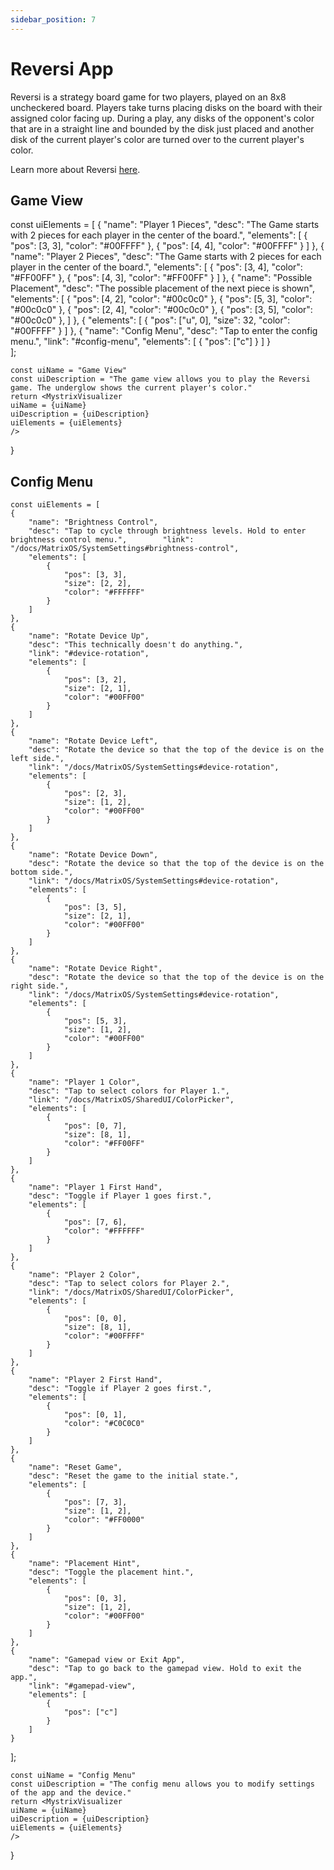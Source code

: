 ```yaml
---
sidebar_position: 7
---
```



# Reversi App

Reversi is a strategy board game for two players, played on an 8x8 uncheckered board. Players take turns placing disks on the board with their assigned color facing up. During a play, any disks of the opponent's color that are in a straight line and bounded by the disk just placed and another disk of the current player's color are turned over to the current player's color.

Learn more about Reversi [here](https://en.wikipedia.org/wiki/Reversi).

## Game View


   const uiElements = [
         {
            "name": "Player 1 Pieces",
            "desc": "The Game starts with 2 pieces for each player in the center of the board.",
            "elements": [
                {
                    "pos": [3, 3],
                    "color": "#00FFFF"
                },
                {
                    "pos": [4, 4],
                    "color": "#00FFFF"
                }
            ]
        },
        {
            "name": "Player 2 Pieces",
            "desc": "The Game starts with 2 pieces for each player in the center of the board.",
            "elements": [
                {
                    "pos": [3, 4],
                    "color": "#FF00FF"
                },
                {
                    "pos": [4, 3],
                    "color": "#FF00FF"
                }
            ]
        },
        {
            "name": "Possible Placement",
            "desc": "The possible placement of the next piece is shown",
            "elements": [
                {
                    "pos": [4, 2],
                    "color": "#00c0c0"
                },
                {
                    "pos": [5, 3],
                    "color": "#00c0c0"
                },
                {
                    "pos": [2, 4],
                    "color": "#00c0c0"
                },
                {
                    "pos": [3, 5],
                    "color": "#00c0c0"
                },
            ]
        },
        {
            "elements": [
                {
                    "pos": ["u", 0],
                    "size": 32,
                    "color": "#00FFFF"
                }
            ]
        },
    {
        "name": "Config Menu",
        "desc": "Tap to enter the config menu.",
        "link": "#config-menu",
        "elements": [
                {
                    "pos": ["c"]
                }
            ]
        }   
    ];

    const uiName = "Game View"
    const uiDescription = "The game view allows you to play the Reversi game. The underglow shows the current player's color."
    return <MystrixVisualizer 
    uiName = {uiName}
    uiDescription = {uiDescription}
    uiElements = {uiElements}
    />
}

<GameView/>

## Config Menu


    const uiElements = [
    {
        "name": "Brightness Control",
        "desc": "Tap to cycle through brightness levels. Hold to enter brightness control menu.",        "link": "/docs/MatrixOS/SystemSettings#brightness-control",
        "elements": [
            {
                "pos": [3, 3],
                "size": [2, 2],
                "color": "#FFFFFF"
            }
        ]
    },
    {
        "name": "Rotate Device Up",
        "desc": "This technically doesn't do anything.",
        "link": "#device-rotation",
        "elements": [
            {
                "pos": [3, 2],
                "size": [2, 1],
                "color": "#00FF00"
            }
        ]
    },
    {
        "name": "Rotate Device Left",
        "desc": "Rotate the device so that the top of the device is on the left side.",
        "link": "/docs/MatrixOS/SystemSettings#device-rotation",
        "elements": [
            {
                "pos": [2, 3],
                "size": [1, 2],
                "color": "#00FF00"
            }
        ]
    },
    {
        "name": "Rotate Device Down",
        "desc": "Rotate the device so that the top of the device is on the bottom side.",
        "link": "/docs/MatrixOS/SystemSettings#device-rotation",
        "elements": [
            {
                "pos": [3, 5],
                "size": [2, 1],
                "color": "#00FF00"
            }
        ]
    },
    {
        "name": "Rotate Device Right",
        "desc": "Rotate the device so that the top of the device is on the right side.",
        "link": "/docs/MatrixOS/SystemSettings#device-rotation",
        "elements": [
            {
                "pos": [5, 3],
                "size": [1, 2],
                "color": "#00FF00"
            }
        ]
    },
    {
        "name": "Player 1 Color",
        "desc": "Tap to select colors for Player 1.",
        "link": "/docs/MatrixOS/SharedUI/ColorPicker",
        "elements": [
            {
                "pos": [0, 7],
                "size": [8, 1],
                "color": "#FF00FF"
            }
        ]
    },
    {
        "name": "Player 1 First Hand",
        "desc": "Toggle if Player 1 goes first.",
        "elements": [
            {
                "pos": [7, 6],
                "color": "#FFFFFF"
            }
        ]
    },
    {
        "name": "Player 2 Color",
        "desc": "Tap to select colors for Player 2.",
        "link": "/docs/MatrixOS/SharedUI/ColorPicker",
        "elements": [
            {
                "pos": [0, 0],
                "size": [8, 1],
                "color": "#00FFFF"
            }
        ]
    },
    {
        "name": "Player 2 First Hand",
        "desc": "Toggle if Player 2 goes first.",
        "elements": [
            {
                "pos": [0, 1],
                "color": "#C0C0C0"
            }
        ]
    },
    {
        "name": "Reset Game",
        "desc": "Reset the game to the initial state.",
        "elements": [
            {
                "pos": [7, 3],
                "size": [1, 2],
                "color": "#FF0000"
            }
        ]
    },
    {
        "name": "Placement Hint",
        "desc": "Toggle the placement hint.",
        "elements": [
            {
                "pos": [0, 3],
                "size": [1, 2],
                "color": "#00FF00"
            }
        ]
    },
    {
        "name": "Gamepad view or Exit App",
        "desc": "Tap to go back to the gamepad view. Hold to exit the app.",
        "link": "#gamepad-view",
        "elements": [
            {
                "pos": ["c"]
            }
        ]
    }
];


    const uiName = "Config Menu"
    const uiDescription = "The config menu allows you to modify settings of the app and the device."
    return <MystrixVisualizer 
    uiName = {uiName}
    uiDescription = {uiDescription}
    uiElements = {uiElements}
    />
}

<ConfigMenu/>